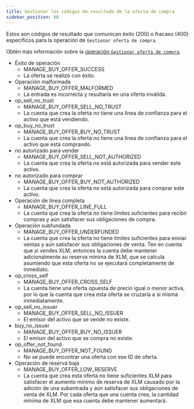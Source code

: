 ```yaml
---
title: Gestionar los códigos de resultado de la oferta de compra
sidebar_position: 60
---
```



Estos son códigos de resultado que comunican éxito (200) o fracaso (400) específicos para la operación de `Gestionar oferta de compra`.

Obtén más información sobre la [operación `Gestionar oferta de compra`](../../../../../../../learn/fundamentals/transactions/list-of-operations.mdx#manage-buy-offer).

<AttributeTable>

- Éxito de operación
  - MANAGE_BUY_OFFER_SUCCESS
  - La oferta se realizó con éxito.
- Operación malformada
  - MANAGE_BUY_OFFER_MALFORMED
  - La entrada es incorrecta y resultaría en una oferta inválida.
- op_sell_no_trust
  - MANAGE_BUY_OFFER_SELL_NO_TRUST
  - La cuenta que crea la oferta no tiene una línea de confianza para el activo que está vendiendo.
- op_buy_no_trust
  - MANAGE_BUY_OFFER_BUY_NO_TRUST
  - La cuenta que crea la oferta no tiene una línea de confianza para el activo que está comprando.
- no autorizado para vender
  - MANAGE_BUY_OFFER_SELL_NOT_AUTHORIZED
  - La cuenta que crea la oferta no está autorizada para vender este activo.
- no autorizado para comprar
  - MANAGE_BUY_OFFER_BUY_NOT_AUTHORIZED
  - La cuenta que crea la oferta no está autorizada para comprar este activo.
- Operación de línea completa
  - MANAGE_BUY_OFFER_LINE_FULL
  - La cuenta que crea la oferta no tiene límites suficientes para recibir compras y aún satisfacer sus obligaciones de compra.
- Operación subfundada
  - MANAGE_BUY_OFFER_UNDERFUNDED
  - La cuenta que crea la oferta no tiene límites suficientes para enviar ventas y aún satisfacer sus obligaciones de venta. Ten en cuenta que si vendes XLM, entonces la cuenta debe mantener adicionalmente su reserva mínima de XLM, que se calcula asumiendo que esta oferta no se ejecutará completamente de inmediato.
- op_cross_self
  - MANAGE_BUY_OFFER_CROSS_SELF
  - La cuenta tiene una oferta opuesta de precio igual o menor activa, por lo que la cuenta que crea esta oferta se cruzaría a sí misma inmediatamente.
- op_sell_no_issuer
  - MANAGE_BUY_OFFER_SELL_NO_ISSUER
  - El emisor del activo que se vende no existe.
- buy_no_issuer
  - MANAGE_BUY_OFFER_BUY_NO_ISSUER
  - El emisor del activo que se compra no existe.
- op_offer_not_found
  - MANAGE_BUY_OFFER_NOT_FOUND
  - No se puede encontrar una oferta con ese ID de oferta.
- Operación de reserva baja
  - MANAGE_BUY_OFFER_LOW_RESERVE
  - La cuenta que crea esta oferta no tiene suficientes XLM para satisfacer el aumento mínimo de reserva de XLM causado por la adición de una subentrada y aún satisfacer sus obligaciones de venta de XLM. Por cada oferta que una cuenta crea, la cantidad mínima de XLM que esa cuenta debe mantener aumentará.

</AttributeTable>

